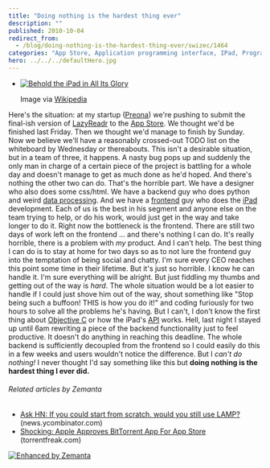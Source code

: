 ```yaml
---
title: "Doing nothing is the hardest thing ever"
description: ""
published: 2010-10-04
redirect_from:
  - /blog/doing-nothing-is-the-hardest-thing-ever/swizec/1464
categories: "App Store, Application programming interface, IPad, Programming, Uncategorized"
hero: ../../../defaultHero.jpg
---
```


- [![Behold the iPad in All Its Glory](http://swizec.com/blog/wp-content/uploads/2010/10/300px-IPad-02.jpg "Behold the iPad in All Its Glory")](http://commons.wikipedia.org/wiki/File:IPad-02.jpg)

  Image via [Wikipedia](http://commons.wikipedia.org/wiki/File:IPad-02.jpg)

Here's the situation: at my startup ([Preona](http://preona.net/)) we're pushing to submit the final-ish version of [LazyReadr](http://lazyreadr.com/) to the [App Store](http://www.apple.com/iphone/appstore "App Store"). We thought we'd be finished last Friday. Then we thought we'd manage to finish by Sunday. Now we believe we'll have a reasonably crossed-out TODO list on the whiteboard by Wednesday or thereabouts. This isn't a desirable situation, but in a team of three, it happens. A nasty bug pops up and suddenly the only man in charge of a certain piece of the project is battling for a whole day and doesn't manage to get as much done as he'd hoped. And there's nothing the other two can do. That's the horrible part. We have a designer who also does some css/html. We have a backend guy who does python and weird [data processing](http://en.wikipedia.org/wiki/Computer_data_processing "Computer data processing"). And we have a [frontend](http://en.wikipedia.org/wiki/Front_and_back_ends "Front and back ends") guy who does the [iPad](http://www.apple.com/ipad/ "iPad") development. Each of us is the best in his segment and anyone else on the team trying to help, or do his work, would just get in the way and take longer to do it. Right now the bottleneck is the frontend. There are still two days of work left on the frontend ... and there's nothing I can do. It's really horrible, there is a problem with _my_ product. And I can't help. The best thing I can do is to stay at home for two days so as to not lure the frontend guy into the temptation of being social and chatty. I'm sure every CEO reaches this point some time in their lifetime. But it's just so horrible. I know he can handle it. I'm sure everything will be alright. But just fiddling my thumbs and getting out of the way is _hard_. The whole situation would be a lot easier to handle if I could just shove him out of the way, shout something like "Stop being such a buffoon! THIS is how you do it!" and coding furiously for two hours to solve all the problems he's having. But I can't, I don't know the first thing about [Objective C](http://developer.apple.com/documentation/Cocoa/Conceptual/ObjectiveC/ "Objective-C") or how the iPad's [API](http://en.wikipedia.org/wiki/Application_programming_interface "Application programming interface") works. Hell, last night I stayed up until 6am rewriting a piece of the backend functionality just to feel productive. It doesn't do anything in reaching this deadline. The whole backend is sufficiently decoupled from the frontend so I could easily do this in a few weeks and users wouldn't notice the difference. But I _can't do nothing!_ I never thought I'd say something like this but **doing nothing is the hardest thing I ever did.**

###### Related articles by Zemanta

- [Ask HN: If you could start from scratch, would you still use LAMP?](http://news.ycombinator.com/item?id=1565206) (news.ycombinator.com)
- [Shocking: Apple Approves BitTorrent App For App Store](http://torrentfreak.com/shocking-apple-approves-bittorrent-app-for-iphone-app-store-101002/) (torrentfreak.com)

[![Enhanced by Zemanta](http://img.zemanta.com/zemified_e.png?x-id=ec563f18-b383-4404-9831-5d607344b642)](http://www.zemanta.com/ "Enhanced by Zemanta")
